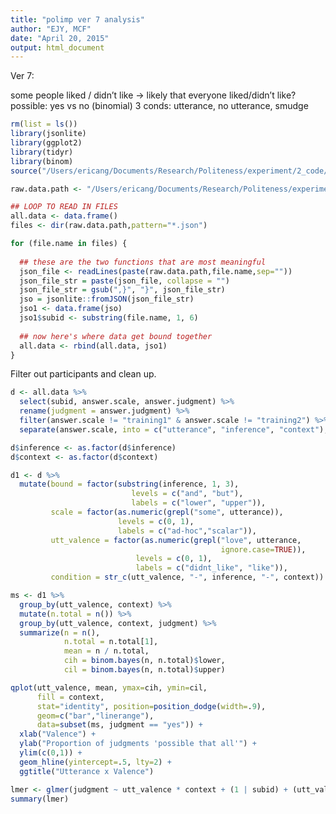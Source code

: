 ```yaml
---
title: "polimp ver 7 analysis"
author: "EJY, MCF"
date: "April 20, 2015"
output: html_document
---
```


Ver 7: 

some people liked / didn't like -> likely that everyone liked/didn't like?
possible: yes vs no (binomial)
3 conds: utterance, no utterance, smudge


```r
rm(list = ls())
library(jsonlite)
library(ggplot2)
library(tidyr)
library(binom)
source("/Users/ericang/Documents/Research/Politeness/experiment/2_code/data_analysis/helper/useful.R")

raw.data.path <- "/Users/ericang/Documents/Research/Politeness/experiment/2_code/production-results/"

## LOOP TO READ IN FILES
all.data <- data.frame()
files <- dir(raw.data.path,pattern="*.json")

for (file.name in files) {
  
  ## these are the two functions that are most meaningful
  json_file <- readLines(paste(raw.data.path,file.name,sep=""))
  json_file_str = paste(json_file, collapse = "")
  json_file_str = gsub(",}", "}", json_file_str)
  jso = jsonlite::fromJSON(json_file_str)
  jso1 <- data.frame(jso)
  jso1$subid <- substring(file.name, 1, 6)
  
  ## now here's where data get bound together
  all.data <- rbind(all.data, jso1)
}
```

Filter out participants and clean up.

```r
d <- all.data %>%
  select(subid, answer.scale, answer.judgment) %>%
  rename(judgment = answer.judgment) %>%
  filter(answer.scale != "training1" & answer.scale != "training2") %>%
  separate(answer.scale, into = c("utterance", "inference", "context"), sep = "_") 

d$inference <- as.factor(d$inference)
d$context <- as.factor(d$context)

d1 <- d %>%
  mutate(bound = factor(substring(inference, 1, 3),
                           levels = c("and", "but"),
                           labels = c("lower", "upper")),
         scale = factor(as.numeric(grepl("some", utterance)), 
                        levels = c(0, 1), 
                        labels = c("ad-hoc","scalar")),
         utt_valence = factor(as.numeric(grepl("love", utterance, 
                                               ignore.case=TRUE)), 
                            levels = c(0, 1), 
                            labels = c("didnt_like", "like")),
         condition = str_c(utt_valence, "-", inference, "-", context))
```

```r
ms <- d1 %>%
  group_by(utt_valence, context) %>%
  mutate(n.total = n()) %>%
  group_by(utt_valence, context, judgment) %>%
  summarize(n = n(),
            n.total = n.total[1],
            mean = n / n.total,
            cih = binom.bayes(n, n.total)$lower,
            cil = binom.bayes(n, n.total)$upper)

qplot(utt_valence, mean, ymax=cih, ymin=cil, 
      fill = context, 
      stat="identity", position=position_dodge(width=.9),
      geom=c("bar","linerange"),
      data=subset(ms, judgment == "yes")) + 
  xlab("Valence") +
  ylab("Proportion of judgments 'possible that all'") + 
  ylim(c(0,1)) + 
  geom_hline(yintercept=.5, lty=2) +
  ggtitle("Utterance x Valence")
```

```r
lmer <- glmer(judgment ~ utt_valence * context + (1 | subid) + (utt_valence | context), data=d1, family=binomial)
summary(lmer)
```